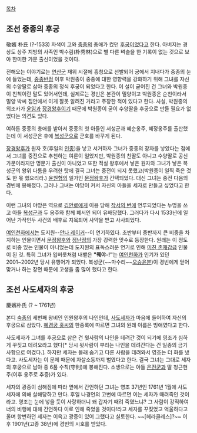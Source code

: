 [[목차]]

== 조선 중종의 후궁 ==
敬嬪 朴氏 (?-1533)
자색이 고와 [[중종]]의 총애가 컸던 [[후궁]]이었다고 한다. 아버지는 경상도 상주 지방의 사족인 박수림(朴秀林)으로 별 다른 벼슬을 한 기록이 없는 것으로 보아 한미한 가문 출신이었을 것이다. 

전해오는 이야기로는 [[연산군]] 재위 시절에 흥청으로 선발되어 궁에서 지내다가 중종의 눈에 들었는데, [[중종반정]] 이후 박원종이 중종에 대한 영향력을 강화하기 위해 그녀를 자신의 수양딸로 삼아 중종의 정식 후궁이 되었다고 한다. 이 설이 굳어진 건 그녀와 박원종이 친척이란 말도 있어서인데, 실제로는 경빈은 본관이 밀양이고 박원종은 순천이라서 밀양 박씨 집안에서 이게 잘못 알려진 거라고 주장한 적이 있다고 한다. 사실, 박원종의 외조카가 [[윤임]]과 [[장경왕후]]이기 때문에 박원종이 굳이 수양딸을 후궁으로 만들 필요가 없었다는 의견도 있다.

여하튼 중종의 총애를 받아서 중종의 첫 아들인 서성군과 혜순옹주, 혜정옹주를 출산했는데 이 서성군은 후에 [[복성군]]으로 군호를 바꾸게 된다.

[[장경왕후]]가 원자 호(후일의 [[인종(조선)|인종]])을 낳고 서거하자 그녀가 중종의 장자를 낳았다는 점에서 그녀를 중전으로 추천하는 여론이 일었지만, 박원종의 친딸도 아니고 수양딸로 공신 가문이라지만 명문가 출신이 아니었고 또한 적실 왕후에서 낳은 원자와 그녀가 낳은 복성군의 왕위 다툼을 우려한 탓에 결국 그녀는 중전이 되지 못했고(박원종이 일찍 죽은 것도 한 몫 했으리라.) [[윤원형]]의 일가인 [[문정왕후]]가 간택되었다. 대신 그녀는 중전 다음의 경빈에 봉해졌다. 그러나 그녀는 야망이 커서 자신의 아들을 세자로 만들고 싶었다고 한다.

이런 그녀의 야망은 역으로 [[김안로]]에게 이용 당해 [[작서의 변]]에 연루되었다는 누명을 쓰고 아들 [[복성군]]과 두 옹주와 함께 폐서인 되어 유배당했다. 그러다가 다시 1533년에 일어난 가작인두 사건의 배후로 지목되어 사약을 받고 사사되었다.

[[여인천하]]에서는 도지원--[[안나 레이커]]--이 연기하였다. 초반부터 중반까지 큰 비중을 차지하는 인물이면서 [[문정왕후]]와 [[정난정]]의 가장 강력한 맞수로 등장한다. 원래는 이 정도로 비중 있는 인물이 아니었는데 도지원의 표독스러운 연기로 인해 [[미친 존재감]]급 인물이 된 것. 특히 그녀가 입버릇처럼 내뱉은 '''"뭬야-!"'''는 [[여인천하]]가 인기가 있던 2001~2002년 당시 유행어가 되었다. 복성군(~~마수리~~[[오승윤]]분)이 경빈에게 얻어맞거나 하는 장면 때문에 고생을 좀 많이 했다고 한다.


== 조선 사도세자의 후궁 ==
慶嬪朴氏 (? ~ 1761년)

본디 [[숙종]]의 세번째 왕비인 인원왕후의 나인인데, [[사도세자]]가 마음에 들어하여 자신의 후궁으로 삼았다. [[혜경궁 홍씨]]의 한중록에 따르면 그녀의 원래 이름은 빙애였다고 한다. 

사도세자가 그녀를 후궁으로 삼은 건 윗사람의 나인을 데려간 것이 되기에 영조가 심하게 꾸짖고 데려오라고 했다[* 당시 윗사람이 부리는 나인을 데려간다는 건 일종의 금기사항으로 여겼다.]. 하지만 세자는 몰래 숨기고 다른 사람을 데려와서 영조는 더 화를 냈다고. 사도세자는 이 문제 때문에 자살소동까지 벌였다고 한다. 결국 그녀는 그대로 세자의 후궁으로 남아 종 6품 수칙(守則)에 봉해진다. 소생으로는 아들 [[은전군]]과 딸 청근현주(이후 옹주로 추증)가 있다.

세자의 광증이 심해짐에 따라 옆에서 간언하던 그녀는 영조 37년인 1761년 1월에 사도세자에 의해 살해당하고 만다. 후일 나경언의 고변에 따르면 이는 세자가 때려죽인 것이라고. 영조는 눈에 넣을 듯이 사랑하더니 왜 갑자기 때려 죽였느냐? 그 사람이 강직하여 너의 비행에 대해 간언하다 이로 인해 죽었을 것이다!라고 세자를 꾸짖었고 억울하다고 울며 항변하던 세자는 이윽고 광증이 있어 그랬다고 실토한다. ~~[헤라클레스]?~~ 이후 1901년(고종 38년)에 경빈의 시호를 받았다.
